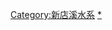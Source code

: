 {{Catnav|頁面分類|各種主題的頁面分類|按國家分類|各國建築|各國橋樑|台灣橋樑}}

[[Category:新店溪水系|Category:新店溪水系]]
[[Category:台灣跨河橋梁|*]]